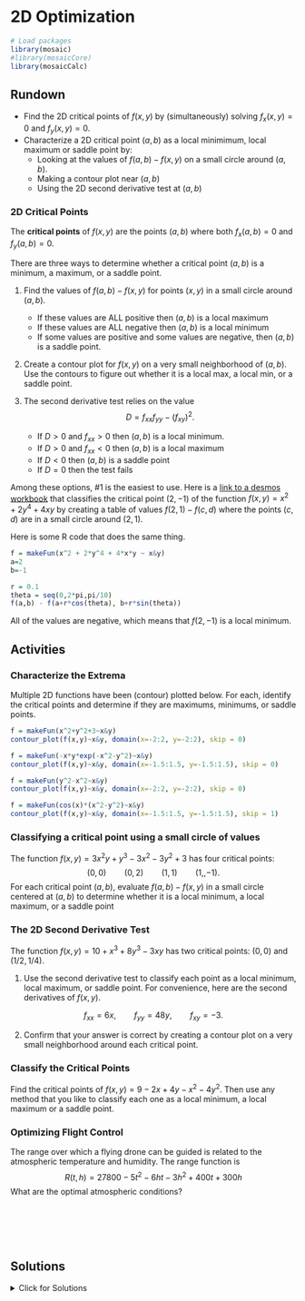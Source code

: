 # 2D Optimization

```r
# Load packages
library(mosaic)
#library(mosaicCore)
library(mosaicCalc)
```

## Rundown

::: {.callout-note title="Learning goals"}
-   Find the 2D critical points of $f(x,y)$ by (simultaneously) solving $f_x(x,y)=0$ and $f_y(x,y)=0$.
-   Characterize a 2D critical point $(a,b)$ as a local minimimum, local maximum or saddle point by:
    -   Looking at the values of $f(a,b)-f(x,y)$ on a small circle around $(a,b)$.
    -   Making a contour plot near $(a,b)$
    -   Using the 2D second derivative test at $(a,b)$
:::

### 2D Critical Points

The **critical points** of $f(x,y)$ are the points $(a,b)$ where both $f_x(a,b)=0$ and $f_y(a,b)=0$.

There are three ways to determine whether a critical point $(a,b)$ is a minimum, a maximum, or a saddle point.

1.  Find the values of $f(a,b) - f(x,y)$ for points $(x,y)$ in a small circle around $(a,b)$.

    -   If these values are ALL positive then $(a,b)$ is a local maximum
    -   If these values are ALL negative then $(a,b)$ is a local minimum
    -   If some values are positive and some values are negative, then $(a,b)$ is a saddle point.

2.  Create a contour plot for $f(x,y)$ on a very small neighborhood of $(a,b)$. Use the contours to figure out whether it is a local max, a local min, or a saddle point.

3.  The second derivative test relies on the value $$
    D = f_{xx} f_{yy} - (f_{xy})^2.
    $$

    -   If $D > 0$ and $f_{xx} > 0$ then $(a,b)$ is a local minimum.
    -   If $D > 0$ and $f_{xx} < 0$ then $(a,b)$ is a local maximum
    -   If $D < 0$ then $(a,b)$ is a saddle point
    -   If $D=0$ then the test fails

Among these options, #1 is the easiest to use. Here is a [link to a desmos workbook](https://www.desmos.com/calculator/hxhiomaduw) that classifies the critical point $(2,-1)$ of the function $f(x,y)= x^2+ 2y^4+ 4xy$ by creating a table of values $f(2,1) - f(c,d)$ where the points $(c,d)$ are in a small circle around $(2,1)$.

Here is some R code that does the same thing.

```r
f = makeFun(x^2 + 2*y^4 + 4*x*y ~ x&y)
a=2
b=-1

r = 0.1
theta = seq(0,2*pi,pi/10)
f(a,b) - f(a+r*cos(theta), b+r*sin(theta)) 
```

All of the values are negative, which means that $f(2,-1)$ is a local minimum.

## Activities

### Characterize the Extrema

Multiple 2D functions have been (contour) plotted below. For each, identify the critical points and determine if they are maximums, minimums, or saddle points.

```r
f = makeFun(x^2+y^2+3~x&y)
contour_plot(f(x,y)~x&y, domain(x=-2:2, y=-2:2), skip = 0)
```

```r
f = makeFun(-x*y*exp(-x^2-y^2)~x&y)
contour_plot(f(x,y)~x&y, domain(x=-1.5:1.5, y=-1.5:1.5), skip = 0)
```

```r
f = makeFun(y^2-x^2~x&y)
contour_plot(f(x,y)~x&y, domain(x=-2:2, y=-2:2), skip = 0)
```

```r
f = makeFun(cos(x)*(x^2-y^2)~x&y)
contour_plot(f(x,y)~x&y, domain(x=-1.5:1.5, y=-1.5:1.5), skip = 1)
```

### Classifying a critical point using a small circle of values

The function $f(x,y) =3x^2y + y^3 -3x^2-3y^2+3$ has four critical points: $$
(0,0) \qquad (0,2) \qquad (1,1) \qquad (1,,-1).
$$ For each critical point $(a,b)$, evaluate $f(a,b) - f(x,y)$ in a small circle centered at $(a,b)$ to determine whether it is a local minimum, a local maximum, or a saddle point

### The 2D Second Derivative Test

The function $f(x,y)=10 + x^3 + 8y^3 - 3xy$ has two critical points: $(0,0)$ and $(1/2,1/4)$.

1.  Use the second derivative test to classify each point as a local minimum, local maximum, or saddle point. For convenience, here are the second derivatives of $f(x,y)$.

$$
f_{xx} = 6x, \qquad f_{yy} = 48y, \qquad f_{xy} = -3.
$$

2.  Confirm that your answer is correct by creating a contour plot on a very small neighborhood around each critical point.

### Classify the Critical Points

Find the critical points of $f(x,y)=9-2x+4y-x^2-4y^2$. Then use any method that you like to classify each one as a local minimum, a local maximum or a saddle point.

### Optimizing Flight Control

The range over which a flying drone can be guided is related to the atmospheric temperature and humidity. The range function is $$
R(t,h)=27800-5t^2-6ht-3h^2+400t+300h
$$ What are the optimal atmospheric conditions?

\
\
\
\

## Solutions

<details>

<summary>Click for Solutions</summary>

### Characterize the Extrema

Plot 1 \* Local minimum at $(0,0)$

Plot 2 \* Local minima at $(-0.75, -0.75)$ and $(0.75, 0.75)$ \* Local maxima at $(-0.75, 0.75)$ and $(0.75, -0.75)$ \* Saddle point at $(0,0)$

Plot 3 \* Saddle point at $(0,0)$

Plot 4 \* Local maxima at $(-1,0)$ and $(1,0)$ \* Saddle point at $(0,0)$

### Classifying a critical point using a small circle of values

Let's define our function and then check each of our critical points.

```r
f = makeFun(3*x^2*y + y^3 -3*x^2-3*y^2+3~x&y)
```

First, we check $(0,0)$ and find that it is a **local maximum**.

```r
a=0
b=0
r = 0.1
theta = seq(0,2*pi,pi/10)
f(a,b) - f(a+r*cos(theta), b+r*sin(theta))
```

Next, we check $(0,2)$ and find that it is also a **local minimum**.

```r
a=0
b=2
r = 0.1
theta = seq(0,2*pi,pi/10)
f(a,b) - f(a+r*cos(theta), b+r*sin(theta)) 
```

Next up is $(1,1)$.It is a **saddle point**!

```r
a=1
b=1
r = 0.1
theta = seq(0,2*pi,pi/10)
f(a,b) - f(a+r*cos(theta), b+r*sin(theta)) 
```

One more point to go: $(1,-1)$. This is also a **saddle point**.

```r
a=1
b=-1
r = 0.1
theta = seq(0,2*pi,pi/10)
f(a,b) - f(a+r*cos(theta), b+r*sin(theta)) 
```

### The 2D Second Derivative Test

The function $f(x,y)=10 + x^3 + 8y^3 - 3xy$ has two critical points: $(0,0)$ and $(1/2,1/4)$.

1.  The critical points are $(0,0)$ and $(1/2,1/4)$. The second derivatives are $$
    f_{xx} = 6x, \qquad f_{yy} = 48y, \qquad f_{xy} = -3.
    $$ so our second derivative test function is $$
    D(x,y) = (6x)(48y) - 9.
    $$ We have $D(0,0) = -9$ so $(0,0)$ is a saddle point. We have $D(1/2,1/4)= 3 \cdot 12 - 99 = 36 - 9 > 0$. So we further check that $f_{xx}(1/2,1/4) = 3 > 0$ which means that \$(1/2, 1/4) is a local minimum.

2.  Here is a plot that shows that $(0,0)$ is a saddle point.

```r
f = makeFun(10 + x^3 + 8*y^3 - 3*x*y~x&y)
contour_plot(f(x,y)~x&y, domain(x=-1:1, y=-1:1), skip=0)
```

Here is another plot that zooms in on $(1/2,1/4)$. It is clear that this is a local minimum.

```r
f = makeFun(10 + x^3 + 8*y^3 - 3*x*y~x&y)
contour_plot(f(x,y)~x&y, domain(x=0:1, y=0:1), skip = 0)
```

### Classify the Critical Points

Let's find the critical points of $f(x,y)=9-2x+4y-x^2-4y^2$. We have $$
f_x(x,y) = -2-2x, \qquad f_y(x,y) = 4 - 8y.
$$

The only critical point is $(-1, 1/2)$. Let's compare $f(-1,1/2)$ to the values of $f(x,y)$ on a small circle around this point.

```r
f=makeFun(9 - 2*x + 4*y - x^2 - 4*y^2 ~ x&y)
a=-1
b=1/2
r = 0.1
theta = seq(0,2*pi,pi/10)
f(a,b) - f(a+r*cos(theta), b+r*sin(theta)) 
```

This is a local maximum!

### Optimizing Flight Control

Our function is $R(t,h)=27800-5t^2-6ht-3h^2+400t+300h$. Our partial derivatives are $$
\begin{array}{rcl}
f_t(t,h) &=& -10t - 6h + 400 \\
f_h(t,h) &=& -6t-6h+300
\end{array}
$$ Setting both to zero, $$
\begin{array}{rcl}
 -10t - 6h + 400 &=& 0\\
 -6t-6h+300 &=& 0
\end{array}
$$ we subtract the second from the first to find that $-4t+100 = 0$ and so $t=25$. This means that $-250 - 6h +400 = 0$ which becomes $6h = 150$ and therefore $h = 25$. So the optimal conditions are $t=25$ and $h=25$.

Let's check to see what type of critical point this is.

```r
f=makeFun(27800-5*t^2-6*h*t-3*h^2+400*t+300*h ~ t&h)
a=25
b=25
r = 0.1
theta = seq(0,2*pi,pi/10)
f(a,b) - f(a+r*cos(theta), b+r*sin(theta)) 
```
This is a local maximum.
</details>




